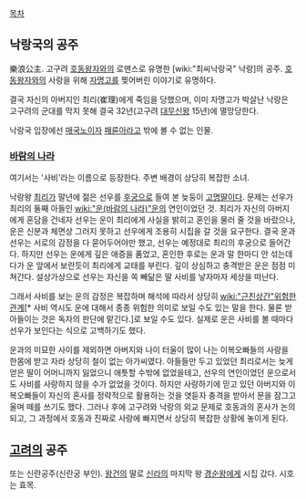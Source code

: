 [[목차]]
== 낙랑국의 공주 ==
樂浪公主. 고구려 [[호동왕자]]와의 로맨스로 유명한 [wiki:"최씨낙랑국" 낙랑]의 공주. [[호동왕자]]와의 사랑을 위해 [[자명고]]를 찢어버린 이야기로 유명하다.

결국 자신의 아버지인 최리(崔理)에게 죽임을 당했으며, 이미 자명고가 박살난 낙랑은 고구려의 군대를 막지 못해 결국 32년(고구려 [[대무신왕]] 15년)에 멸망당한다. 

낙랑국 입장에선 [[매국노]]이자 [[패륜아]]라고 밖에 볼 수 없는 인물.


=== [[바람의 나라]] ===
여기서는 '사비'라는 이름으로 등장한다. 주변 배경이 상당히 복잡한 소녀. 

낙랑왕 [[최리]]가 말년에 젊은 선우를 [[후궁]]으로 들여 본 늦둥이 [[고명딸]]이다. 문제는 선우가 최리의 둘째 아들인 [[wiki:"운(바람의 나라)"운]]의 연인이었던 것. 최리가 자신의 아버지에게 혼담을 건네자 선우는 운이 최리에게 사실을 밝히고 혼인을 물러 줄 것을 바랐으나, 운은 신분과 체면상 그러지 못하고 선우에게 조용히 시집을 갈 것을 요구한다. 결국 운과 선우는 서로의 감정을 다 묻어두어야만 했고, 선우는 예정대로 최리의 후궁으로 들어간다. 하지만 선우는 운에게 깊은 애증을 품었고, 혼인한 후로는 운과 말 한마디 안 섞는데다가 운 앞에서 보란듯이 최리에게 교태를 부린다. 깊이 상심하고 충격받은 운은 점점 미쳐간다. 설상가상으로 선우는 자신을 쏙 빼닮은 딸 사비를 낳자마자 세상을 떠난다.

그래서 사비를 보는 운의 감정은 복잡하며 해석에 따라서 상당히 [[wiki:"근친상간"위험한 관계]][* 사비 역시도 운에 대해서 종종 위험한 의미로 보일 수도 있는 말을 한다. 물론 받아들이는 것은 독자의 판단에 맡긴다.]로 보일 수도 있다. 실제로 운은 사비를 볼 때마다 선우가 보인다는 식으로 고백하기도 했다. 

운과의 미묘한 사이를 제외하면 아버지와 나이 터울이 많이 나는 이복오빠들의 사랑을 한몸에 받고 자라 상당히 철이 없는 아가씨였다. 아들들만 두고 있었던 최리로서는 늦게 얻은 딸이 어머니까지 잃었으니 애틋할 수밖에 없었을테고, 선우의 연인이었던 운으로서도 사비를 사랑하지 않을 수가 없었을 것이다. 하지만 사랑하기에 믿고 있던 아버지와 이복오빠들이 자신의 혼사를 정략적으로 활용하는 것을 엿듣자 충격을 받아서 문을 잠그고 울며 떼를 쓰기도 했다. 그러나 후에 고구려와 낙랑의 외교 문제로 호동과의 혼사가 논의되고, 그 과정에서 호동과 진짜로 사랑에 빠지면서 상당히 복잡한 상황에 놓이게 된다.

== [[고려]]의 공주 ==
또는 신란공주(신란궁 부인). [[왕건]]의 딸로 [[신라]]의 마지막 왕 [[경순왕]]에게 시집 갔다. 시호는 효목.
